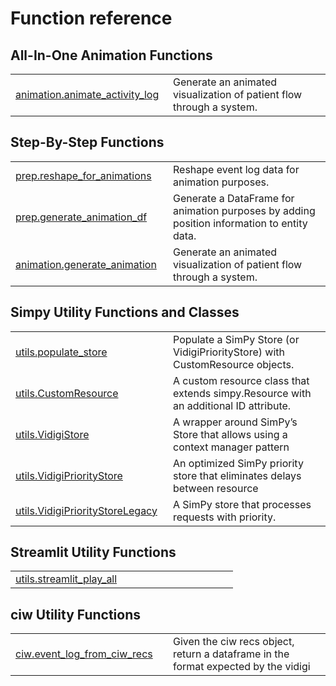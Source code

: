 # Function reference {.doc .doc-index}

## All-In-One Animation Functions



| | |
| --- | --- |
| [animation.animate_activity_log](animation.animate_activity_log.qmd#vidigi.animation.animate_activity_log) | Generate an animated visualization of patient flow through a system. |

## Step-By-Step Functions



| | |
| --- | --- |
| [prep.reshape_for_animations](prep.reshape_for_animations.qmd#vidigi.prep.reshape_for_animations) | Reshape event log data for animation purposes. |
| [prep.generate_animation_df](prep.generate_animation_df.qmd#vidigi.prep.generate_animation_df) | Generate a DataFrame for animation purposes by adding position information to entity data. |
| [animation.generate_animation](animation.generate_animation.qmd#vidigi.animation.generate_animation) | Generate an animated visualization of patient flow through a system. |

## Simpy Utility Functions and Classes



| | |
| --- | --- |
| [utils.populate_store](utils.populate_store.qmd#vidigi.utils.populate_store) | Populate a SimPy Store (or VidigiPriorityStore) with CustomResource objects. |
| [utils.CustomResource](utils.CustomResource.qmd#vidigi.utils.CustomResource) | A custom resource class that extends simpy.Resource with an additional ID attribute. |
| [utils.VidigiStore](utils.VidigiStore.qmd#vidigi.utils.VidigiStore) | A wrapper around SimPy's Store that allows using a context manager pattern |
| [utils.VidigiPriorityStore](utils.VidigiPriorityStore.qmd#vidigi.utils.VidigiPriorityStore) | An optimized SimPy priority store that eliminates delays between resource |
| [utils.VidigiPriorityStoreLegacy](utils.VidigiPriorityStoreLegacy.qmd#vidigi.utils.VidigiPriorityStoreLegacy) | A SimPy store that processes requests with priority. |

## Streamlit Utility Functions



| | |
| --- | --- |
| [utils.streamlit_play_all](utils.streamlit_play_all.qmd#vidigi.utils.streamlit_play_all) |  |

## ciw Utility Functions



| | |
| --- | --- |
| [ciw.event_log_from_ciw_recs](ciw.event_log_from_ciw_recs.qmd#vidigi.ciw.event_log_from_ciw_recs) | Given the ciw recs object, return a dataframe in the format expected by the vidigi |